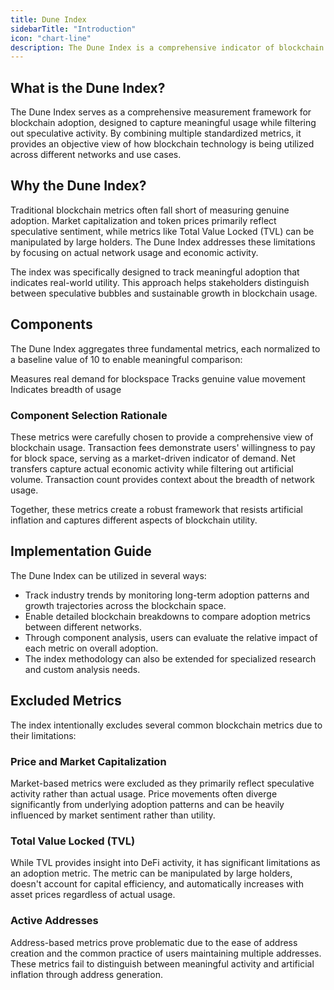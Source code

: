 ```yaml
---
title: Dune Index
sidebarTitle: "Introduction"
icon: "chart-line"
description: The Dune Index is a comprehensive indicator of blockchain adoption across the industry.
---
```


## What is the Dune Index?

The Dune Index serves as a comprehensive measurement framework for blockchain adoption, designed to capture meaningful usage while filtering out speculative activity. By combining multiple standardized metrics, it provides an objective view of how blockchain technology is being utilized across different networks and use cases.

## Why the Dune Index?

Traditional blockchain metrics often fall short of measuring genuine adoption. Market capitalization and token prices primarily reflect speculative sentiment, while metrics like Total Value Locked (TVL) can be manipulated by large holders. The Dune Index addresses these limitations by focusing on actual network usage and economic activity.

The index was specifically designed to track meaningful adoption that indicates real-world utility. This approach helps stakeholders distinguish between speculative bubbles and sustainable growth in blockchain usage.

## Components

The Dune Index aggregates three fundamental metrics, each normalized to a baseline value of 10 to enable meaningful comparison:

<CardGroup cols={3}>
  <Card title="Transaction Fees" icon="money-bill" href="/data-catalog/dune-index/gas-fees">
    Measures real demand for blockspace
  </Card>
  <Card title="Net USD Transferred" icon="money-bill-transfer" href="/data-catalog/dune-index/net-transfers">
    Tracks genuine value movement
  </Card>
  <Card title="Transactions" icon="arrow-right-arrow-left" href="/data-catalog/dune-index/transactions">
    Indicates breadth of usage
  </Card>
</CardGroup>

### Component Selection Rationale

These metrics were carefully chosen to provide a comprehensive view of blockchain usage. Transaction fees demonstrate users' willingness to pay for block space, serving as a market-driven indicator of demand. Net transfers capture actual economic activity while filtering out artificial volume. Transaction count provides context about the breadth of network usage.

Together, these metrics create a robust framework that resists artificial inflation and captures different aspects of blockchain utility.

## Implementation Guide

The Dune Index can be utilized in several ways:

- Track industry trends by monitoring long-term adoption patterns and growth trajectories across the blockchain space.
- Enable detailed blockchain breakdowns to compare adoption metrics between different networks.
- Through component analysis, users can evaluate the relative impact of each metric on overall adoption.
- The index methodology can also be extended for specialized research and custom analysis needs.

## Excluded Metrics

The index intentionally excludes several common blockchain metrics due to their limitations:

### Price and Market Capitalization
Market-based metrics were excluded as they primarily reflect speculative activity rather than actual usage. Price movements often diverge significantly from underlying adoption patterns and can be heavily influenced by market sentiment rather than utility.

### Total Value Locked (TVL)
While TVL provides insight into DeFi activity, it has significant limitations as an adoption metric. The metric can be manipulated by large holders, doesn't account for capital efficiency, and automatically increases with asset prices regardless of actual usage.

### Active Addresses
Address-based metrics prove problematic due to the ease of address creation and the common practice of users maintaining multiple addresses. These metrics fail to distinguish between meaningful activity and artificial inflation through address generation.
